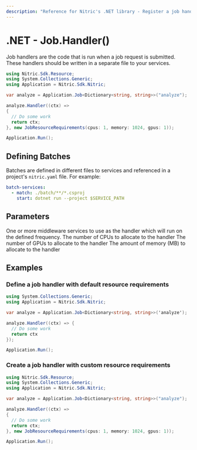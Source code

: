 ```yaml
---
description: "Reference for Nitric's .NET library - Register a job handler"
---
```


# .NET - Job.Handler()

Job handlers are the code that is run when a job request is submitted. These handlers should be written in a separate file to your services.

```csharp
using Nitric.Sdk.Resource;
using System.Collections.Generic;
using Application = Nitric.Sdk.Nitric;

var analyze = Application.Job<Dictionary<string, string>>("analyze");

analyze.Handler((ctx) =>
{
  // Do some work
  return ctx;
}, new JobResourceRequirements(cpus: 1, memory: 1024, gpus: 1));

Application.Run();
```

## Defining Batches

Batches are defined in different files to services and referenced in a project's `nitric.yaml` file. For example:

```yaml
batch-services:
  - match: ./batch/**/*.csproj
    start: dotnet run --project $SERVICE_PATH
```

## Parameters

<Properties>
  <Property name="handler" required type="Func<JobContext<T>, JobContext<T>>">
    One or more middleware services to use as the handler which will run on the
    defined frequency.
  </Property>
  <Property name="requirements" type="JobResourceRequirements" nested>
    <Property name="Cpus" type="int">
      The number of CPUs to allocate to the handler
    </Property>
    <Property name="Gpus" type="int">
      The number of GPUs to allocate to the handler
    </Property>
    <Property name="Memory" type="int">
      The amount of memory (MB) to allocate to the handler
    </Property>
  </Property>
</Properties>

## Examples

### Define a job handler with default resource requirements

```csharp
using System.Collections.Generic;
using Application = Nitric.Sdk.Nitric;

var analyze = Application.Job<Dictionary<string, string>>('analyze');

analyze.Handler((ctx) => {
  // Do some work
  return ctx
});

Application.Run();
```

### Create a job handler with custom resource requirements

```csharp
using Nitric.Sdk.Resource;
using System.Collections.Generic;
using Application = Nitric.Sdk.Nitric;

var analyze = Application.Job<Dictionary<string, string>>("analyze");

analyze.Handler((ctx) =>
{
  // Do some work
  return ctx;
}, new JobResourceRequirements(cpus: 1, memory: 1024, gpus: 1));

Application.Run();
```
